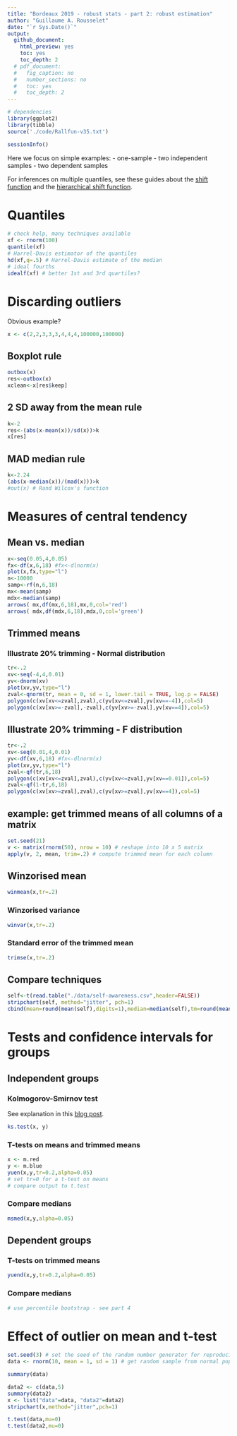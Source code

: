 ```yaml
---
title: "Bordeaux 2019 - robust stats - part 2: robust estimation"
author: "Guillaume A. Rousselet"
date: "`r Sys.Date()`"
output:
  github_document:
    html_preview: yes
    toc: yes
    toc_depth: 2
  # pdf_document:
  #   fig_caption: no
  #   number_sections: no
  #   toc: yes
  #   toc_depth: 2
---
```


```r
# dependencies
library(ggplot2)
library(tibble)
source('./code/Rallfun-v35.txt')
```

```r
sessionInfo()
```

Here we focus on simple examples: 
- one-sample
- two independent samples
- two dependent samples

For inferences on multiple quantiles, see these guides about the [shift function](https://github.com/GRousselet/rogme) and the [hierarchical shift function](https://github.com/GRousselet/rogme/blob/master/docs/hsf.md).

# Quantiles
```r
# check help, many techniques available
xf <- rnorm(100)
quantile(xf)
# Harrel-Davis estimator of the quantiles
hd(xf,q=.5) # Harrel-Davis estimate of the median
# ideal fourths
idealf(xf) # better 1st and 3rd quartiles?
```

# Discarding outliers 

Obvious example?
```r
x <- c(2,2,3,3,3,4,4,4,100000,100000)
```

## Boxplot rule
```r
outbox(x)
res<-outbox(x)
xclean<-x[res$keep]
```

## 2 SD away from the mean rule
```r
k<-2
res<-(abs(x-mean(x))/sd(x))>k
x[res]
```

## MAD median rule
```r
k<-2.24
(abs(x-median(x))/(mad(x)))>k
#out(x) # Rand Wilcox's function
```

# Measures of central tendency 

## Mean vs. median
```r
x<-seq(0.05,4,0.05)
fx<-df(x,6,18) #fx<-dlnorm(x)
plot(x,fx,type="l")
n<-10000
samp<-rf(n,6,18)
mx<-mean(samp)
mdx<-median(samp)
arrows( mx,df(mx,6,18),mx,0,col='red')
arrows( mdx,df(mdx,6,18),mdx,0,col='green')
```

## Trimmed means

### Illustrate 20% trimming - Normal distribution
```r
tr<-.2
xv<-seq(-4,4,0.01)
yv<-dnorm(xv)
plot(xv,yv,type="l")
zval<-qnorm(tr, mean = 0, sd = 1, lower.tail = TRUE, log.p = FALSE)
polygon(c(xv[xv<=zval],zval),c(yv[xv<=zval],yv[xv==-4]),col=5)
polygon(c(xv[xv>=-zval],-zval),c(yv[xv>=-zval],yv[xv==4]),col=5)
```

## Illustrate 20% trimming - F distribution
```r
tr<-.2
xv<-seq(0.01,4,0.01)
yv<-df(xv,6,18) #fx<-dlnorm(x)
plot(xv,yv,type="l")
zval<-qf(tr,6,18)
polygon(c(xv[xv<=zval],zval),c(yv[xv<=zval],yv[xv==0.01]),col=5)
zval<-qf(1-tr,6,18)
polygon(c(xv[xv>=zval],zval),c(yv[xv>=zval],yv[xv==4]),col=5)
```


## example: get trimmed means of all columns of a matrix
```r
set.seed(21)
v <- matrix(rnorm(50), nrow = 10) # reshape into 10 x 5 matrix
apply(v, 2, mean, trim=.2) # compute trimmed mean for each column
```

## Winzorised mean
```r
winmean(x,tr=.2)
```

### Winzorised variance
```r
winvar(x,tr=.2)
```

### Standard error of the trimmed mean
```r
trimse(x,tr=.2)
```

## Compare techniques
```r
self<-t(read.table("./data/self-awareness.csv",header=FALSE))
stripchart(self, method="jitter", pch=1)
cbind(mean=round(mean(self),digits=1),median=median(self),tm=round(mean(self,trim=.2),digits=1))
```

# Tests and confidence intervals for groups

## Independent groups

### Kolmogorov-Smirnov test

See explanation in this [blog post](https://garstats.wordpress.com/2016/05/02/robust-effect-sizes-for-2-independent-groups/).
```r
ks.test(x, y)
```

### T-tests on means and trimmed means
```r
x <- m.red
y <- m.blue
yuen(x,y,tr=0.2,alpha=0.05)
# set tr=0 for a t-test on means
# compare output to t.test
```

### Compare medians
```r
msmed(x,y,alpha=0.05)
```

## Dependent groups

### T-tests on trimmed means
```r
yuend(x,y,tr=0.2,alpha=0.05)
```

### Compare medians
```r
# use percentile bootstrap - see part 4
```

# Effect of outlier on mean and t-test
```r
set.seed(3) # set the seed of the random number generator for reproducibility
data <- rnorm(10, mean = 1, sd = 1) # get random sample from normal population

summary(data)

data2 <- c(data,5)
summary(data2)
x <- list("data"=data, "data2"=data2)
stripchart(x,method="jitter",pch=1)

t.test(data,mu=0)
t.test(data2,mu=0)
```

